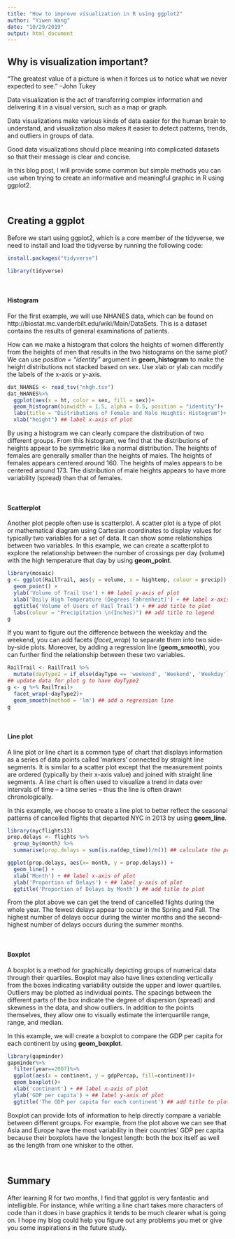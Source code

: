```yaml
---
title: "How to improve visualization in R using ggplot2"
author: "Yiwen Wang"
date: "10/29/2019"
output: html_document
---
```



## Why is visualization important?

“The greatest value of a picture is when it forces us to notice what we never expected to see.”
–John Tukey

Data visualization is the act of transferring complex information and delivering it in a visual version, such as a map or graph.

Data visualizations make various kinds of data easier for the human brain to understand, and visualization also makes it easier to detect patterns, trends, and outliers in groups of data.

Good data visualizations should place meaning into complicated datasets so that their message is clear and concise.

In this blog post, I will provide some common but simple methods you can use when trying to create an informative and meaningful graphic in R using ggplot2.  

<br> 

## Creating a ggplot

Before we start using ggplot2, which is a core member of the tidyverse, we need to install and load the tidyverse by running the following code:

```r
install.packages("tidyverse")
```
```r
library(tidyverse)
```

<br> 

#### Histogram
For the first example, we will use NHANES data, which can be found on http://biostat.mc.vanderbilt.edu/wiki/Main/DataSets. This is a dataset contains the results of general examinations of patients.

How can we make a histogram that colors the heights of women differently from the heights of men that results in the two histograms on the same plot? We can use *position = "identity"* argument in **geom_histogram** to make the height distributions not stacked based on sex. Use xlab or ylab can modify the labels of the x-axis or y-axis. 
```r
dat_NHANES <- read_tsv("nhgh.tsv")
dat_NHANES%>% 
  ggplot(aes(x = ht, color = sex, fill = sex))+
  geom_histogram(binwidth = 1.5, alpha = 0.5, position = "identity")+
  labs(title = "Distributions of Female and Male Heights: Histogram")+ ## add title to plot
  xlab("height") ## label x-axis of plot
```

By using a histogram we can clearly compare the distribution of two different groups. From this histogram, we find that the distributions of heights appear to be symmetric like a normal distribution. The heights of females are generally smaller than the heights of males. The heights of females appears centered around 160. The heights of males appears to be centered around 173. The distribution of male heights appears to have more variability (spread) than that of females.

<br> 

#### Scatterplot

Another plot people often use is scatterplot. A scatter plot is a type of plot or mathematical diagram using Cartesian coordinates to display values for typically two variables for a set of data. It can show some relationships between two variables. 
In this example, we can create a scatterplot to explore the relationship between the number of crossings per day (volume) with the high temperature that day by using **geom_point**.
```r
library(mosaic)
g <- ggplot(RailTrail, aes(y = volume, x = hightemp, colour = precip)) +
  geom_point() +
  ylab('Volume of Trail Use') + ## label y-axis of plot
  xlab('Daily High Temperature (Degrees Fahrenheit)') + ## label x-axis of plot
  ggtitle('Volume of Users of Rail Trail') + ## add title to plot
  labs(colour = "Precipitation \n(Inches)") ## add title to legend
g
```

If you want to figure out the difference between the weekday and the weekend, you can add facets (*facet_wrap*) to separate them into two side-by-side plots. Moreover, by adding a regression line (**geom_smooth**), you can further find the relationship between these two variables.
```r
RailTrail <- RailTrail %>%
  mutate(dayType2 = if_else(dayType == 'weekend', 'Weekend', 'Weekday'))
## update data for plot g to have dayType2
g <- g %+% RailTrail+
  facet_wrap(~dayType2)+
  geom_smooth(method = 'lm') ## add a regression line
g
```

<br> 

#### Line plot

A line plot or line chart is a common type of chart that displays information as a series of data points called 'markers' connected by straight line segments. It is similar to a scatter plot except that the measurement points are ordered (typically by their x-axis value) and joined with straight line segments. A line chart is often used to visualize a trend in data over intervals of time – a time series – thus the line is often drawn chronologically.  

In this example, we choose to create a line plot to better reflect the seasonal patterns of cancelled flights that departed NYC in 2013 by using **geom_line**.
```r
library(nycflights13)
prop.delays <- flights %>%
  group_by(month) %>% 
  summarise(prop.delays = sum(is.na(dep_time))/n()) ## calculate the proportion of cancelled flights

ggplot(prop.delays, aes(x= month, y = prop.delays)) + 
  geom_line() +
  xlab('Month') + ## label x-axis of plot
  ylab('Proportion of Delays') + ## label y-axis of plot
  ggtitle('Proportion of Delays by Month') ## add title to plot
```

From the plot above we can get the trend of cancelled flights during the whole year. The fewest delays appear to occur in the Spring and Fall. The highest number of delays occur during the winter months and the second-highest number of delays occurs during the summer months.

<br> 

#### Boxplot

A boxplot is a method for graphically depicting groups of numerical data through their quartiles. Boxplot may also have lines extending vertically from the boxes indicating variability outside the upper and lower quartiles. Outliers may be plotted as individual points. The spacings between the different parts of the box indicate the degree of dispersion (spread) and skewness in the data, and show outliers. In addition to the points themselves, they allow one to visually estimate the interquartile range, range, and median. 


In this example, we will create a boxplot to compare the GDP per capita for each continent by using **geom_boxplot**.
```r
library(gapminder)
gapminder%>%
  filter(year==2007)%>%
  ggplot(aes(x = continent, y = gdpPercap, fill=continent))+
  geom_boxplot()+
  xlab('continent') + ## label x-axis of plot
  ylab('GDP per capita') + ## label y-axis of plot
  ggtitle('The GDP per capita for each continent') ## add title to plot
```

Boxplot can provide lots of information to help directly compare a variable between different groups. For example, from the plot above we can see that Asia and Europe have the most variability in their countries' GDP per capita because their boxplots have the longest length: both the box itself as well as the length from one whisker to the other.

<br>

## Summary

After learning R for two months, I find that ggplot is very fantastic and intelligible. For instance, while writing a line chart takes more characters of code than it does in base graphics it tends to be much clearer what is going on. I hope my blog could help you figure out any problems you met or give you some inspirations in the future study. 